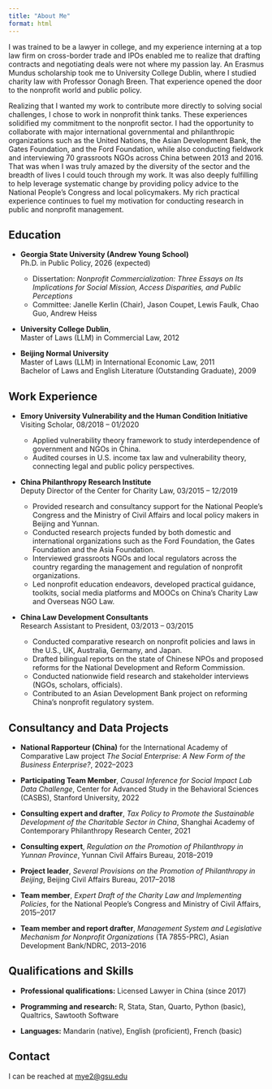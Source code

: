 ```yaml
---
title: "About Me"
format: html
---
```


I was trained to be a lawyer in college, and my experience interning at a top law firm on cross-border trade and IPOs enabled me to realize that drafting contracts and negotiating deals were not where my passion lay. An Erasmus Mundus scholarship took me to University College Dublin, where I studied charity law with Professor Oonagh Breen. That experience opened the door to the nonprofit world and public policy.

Realizing that I wanted my work to contribute more directly to solving social challenges, I chose to work in nonprofit think tanks. These experiences solidified my commitment to the nonprofit sector. I had the opportunity to collaborate with major international governmental and philanthropic organizations such as the United Nations, the Asian Development Bank, the Gates Foundation, and the Ford Foundation, while also conducting fieldwork and interviewing 70 grassroots NGOs across China between 2013 and 2016. That was when I was truly amazed by the diversity of the sector and the breadth of lives I could touch through my work. It was also deeply fulfilling to help leverage systematic change by providing policy advice to the National People’s Congress and local policymakers. My rich practical experience continues to fuel my motivation for conducting research in public and nonprofit management.

## Education

- **Georgia State University (Andrew Young School)**<br>
  Ph.D. in Public Policy, 2026 (expected)  

  * Dissertation: *Nonprofit Commercialization: Three Essays on Its Implications for Social Mission, Access Disparities, and Public Perceptions*  
  * Committee: Janelle Kerlin (Chair), Jason Coupet, Lewis Faulk, Chao Guo, Andrew Heiss  

- **University College Dublin**,<br>
Master of Laws (LLM) in Commercial Law, 2012  

- **Beijing Normal University**  <br>
  Master of Laws (LLM) in International Economic Law, 2011  <br>
  Bachelor of Laws and English Literature (Outstanding Graduate), 2009  

## Work Experience

- **Emory University Vulnerability and the Human Condition Initiative**  <br>
  Visiting Scholar, 08/2018 – 01/2020 
  
  * Applied vulnerability theory framework to study interdependence of government and NGOs in China.  
  * Audited courses in U.S. income tax law and vulnerability theory, connecting legal and public policy perspectives.  
  
- **China Philanthropy Research Institute**  <br>
  Deputy Director of the Center for Charity Law, 03/2015 – 12/2019  
  
  *	Provided research and consultancy support for the National People's Congress and the Ministry of Civil Affairs and local policy makers in Beijing and Yunnan. 
  *	Conducted research projects funded by both domestic and international organizations such as the Ford Foundation, the Gates Foundation and the Asia Foundation.
  *	Interviewed grassroots NGOs and local regulators across the country regarding the management and regulation of nonprofit organizations.
  *	Led nonprofit education endeavors, developed practical guidance, toolkits, social media platforms and MOOCs on China’s Charity Law and Overseas NGO Law.

- **China Law Development Consultants**  <br>
  Research Assistant to President, 03/2013 – 03/2015 
  
  * Conducted comparative research on nonprofit policies and laws in the U.S., UK, Australia, Germany, and Japan.  
  * Drafted bilingual reports on the state of Chinese NPOs and proposed reforms for the National Development and Reform Commission.  
  * Conducted nationwide field research and stakeholder interviews (NGOs, scholars, officials).  
  * Contributed to an Asian Development Bank project on reforming China’s nonprofit regulatory system.  

## Consultancy and Data Projects

- **National Rapporteur (China)** for the International Academy of Comparative Law project *The Social Enterprise: A New Form of the Business Enterprise?*, 2022–2023  

- **Participating Team Member**, *Causal Inference for Social Impact Lab Data Challenge*, Center for Advanced Study in the Behavioral Sciences (CASBS), Stanford University, 2022  

- **Consulting expert and drafter**, *Tax Policy to Promote the Sustainable Development of the Charitable Sector in China*, Shanghai Academy of Contemporary Philanthropy Research Center, 2021  

- **Consulting expert**, *Regulation on the Promotion of Philanthropy in Yunnan Province*, Yunnan Civil Affairs Bureau, 2018–2019  

- **Project leader**, *Several Provisions on the Promotion of Philanthropy in Beijing*, Beijing Civil Affairs Bureau, 2017–2018  

- **Team member**, *Expert Draft of the Charity Law and Implementing Policies*, for the National People’s Congress and Ministry of Civil Affairs, 2015–2017  

- **Team member and report drafter**, *Management System and Legislative Mechanism for Nonprofit Organizations* (TA 7855-PRC), Asian Development Bank/NDRC, 2013–2016  

## Qualifications and Skills

- **Professional qualifications:** Licensed Lawyer in China (since 2017)  

- **Programming and research:** R, Stata, Stan, Quarto, Python (basic), Qualtrics, Sawtooth Software  

- **Languages:** Mandarin (native), English (proficient), French (basic)  

## Contact

I can be reached at [mye2@gsu.edu](mailto:mye2@gsu.edu)  

